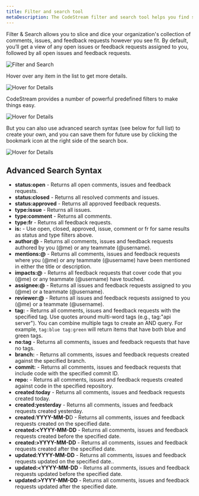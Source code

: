 ```yaml
---
title: Filter and search tool
metaDescription: The CodeStream filter and search tool helps you find specific comments, issues, and feedback requests.
---
```


Filter & Search allows you to slice and dice your organization's collection of
comments, issues, and feedback requests however you see fit. By default, you’ll
get a view of any open issues or feedback requests assigned to you, followed by
all open issues and feedback requests.

![Filter and Search](../assets/images/FilterAndSearch2.png)

Hover over any item in the list to get more details.

![Hover for Details](../assets/images/SearchHover1.png)

CodeStream provides a number of powerful predefined filters to make things easy.

![Hover for Details](../assets/images/Filters2.png)

But you can also use advanced search syntax (see below for full list) to create
your own, and you can save them for future use by clicking the bookmark icon at
the right side of the search box.

![Hover for Details](../assets/images/SavedFilter1.png)

## Advanced Search Syntax

- **status:open** - Returns all open comments, issues and feedback requests.
- **status:closed** - Returns all resolved comments and issues.
- **status:approved** - Returns all approved feedback requests.
- **type:issue** - Returns all issues.
- **type:comment** - Returns all comments.
- **type:fr** - Returns all feedback requests.
- **is:** - Use open, closed, approved, issue, comment or fr for same results as status and type filters above.
- **author:@** - Returns all comments, issues and feedback requests authored by you (@me) or any teammate (@username).
- **mentions:@** - Returns all comments, issues and feedback requests where you (@me) or any teammate (@username) have been mentioned in either the title or description.
- **impacts:@** - Returns all feedback requests that cover code that you (@me) or any teammate (@username) have touched.
- **assignee:@** - Returns all issues and feedback requests assigned to you (@me) or a teammate (@username).
- **reviewer:@** - Returns all issues and feedback requests assigned to you (@me) or a teammate (@username).
- **tag:** - Returns all comments, issues and feedback requests with the specified tag. Use quotes around multi-word tags (e.g., tag:"api server"). You can combine multiple tags to create an AND query. For example, `tag:blue tag:green` will return items that have both blue and green tags.
- **no:tag** - Returns all comments, issues and feedback requests that have no tags.
- **branch:** - Returns all comments, issues and feedback requests created against the specified branch.
- **commit:** - Returns all comments, issues and feedback requests that include code with the specified commit ID.
- **repo:** - Returns all comments, issues and feedback requests created against code in the specified repository.
- **created:today** - Returns all comments, issues and feedback requests created today.
- **created:yesterday** - Returns all comments, issues and feedback requests created yesterday.
- **created:YYYY-MM-D**D - Returns all comments, issues and feedback requests created on the specified date.
- **created:<YYYY-MM-DD** - Returns all comments, issues and feedback requests created before the specified date.
- **created:>YYYY-MM-DD** - Returns all comments, issues and feedback requests created after the specified date.
- **updated:YYYY-MM-DD** - Returns all comments, issues and feedback requests updated on the specified date..
- **updated:<YYYY-MM-DD** - Returns all comments, issues and feedback requests updated before the specified date.
- **updated:>YYYY-MM-DD** - Returns all comments, issues and feedback requests updated after the specified date.
